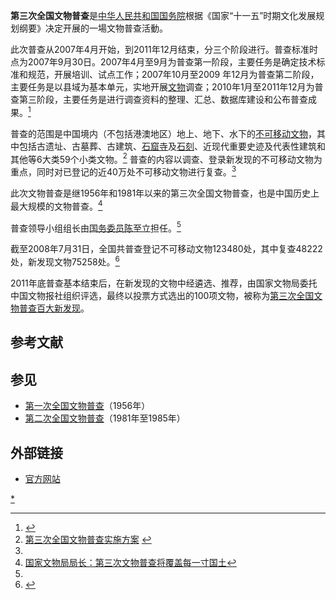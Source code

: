 '''第三次全国文物普查'''是[[中华人民共和国|中华人民共和国]][[中華人民共和國國務院|国务院]]根据《国家“十一五”时期文化发展规划纲要》决定开展的一場文物普查活動。

此次普查从2007年4月开始，到2011年12月结束，分三个阶段进行。普查标准时点为2007年9月30日。2007年4月至9月为普查第一阶段，主要任务是确定技术标准和规范，开展培训、试点工作；2007年10月至2009 年12月为普查第二阶段，主要任务是以县域为基本单元，实地开展[[文物|文物]]调查；2010年1月至2011年12月为普查第三阶段，主要任务是进行调查资料的整理、汇总、数据库建设和公布普查成果。<ref name="国发〔2007〕9号">{{Cite web |url=http://www.gov.cn/zwgk/2007-04/10/content_577444.htm |title=国务院关于开展第三次全国文物普查的通知   国发〔2007〕9号 |accessdate=2009-09-11 |archive-date=2009-01-14 |archive-url=https://web.archive.org/web/20090114052329/http://www.gov.cn/zwgk/2007-04/10/content_577444.htm |dead-url=no }}</ref>

普查的范围是中国境内（不包括港澳地区）地上、地下、水下的[[不可移动文物|不可移动文物]]，其中包括古遗址、古墓葬、古建筑、[[石窟寺|石窟寺]]及[[石刻|石刻]]、近现代重要史迹及代表性建筑和其他等6大类59个小类文物。<ref>[http://pucha.sach.gov.cn/pcfa.aspx 第三次全国文物普查实施方案] {{webarchive|url=https://web.archive.org/web/20090603170842/http://pucha.sach.gov.cn/pcfa.aspx |date=2009-06-03 }}</ref> 普查的内容以调查、登录新发现的不可移动文物为重点，同时对已登记的近40万处不可移动文物进行复查。<ref name="国发〔2007〕9号"/>

此次文物普查是继1956年和1981年以来的第三次全国文物普查，也是中国历史上最大规模的文物普查。<ref>[http://www.nen.com.cn/72340194296070144/20080410/2424904.shtml 国家文物局局长：第三次文物普查将覆盖每一寸国土]</ref>

普查领导小组组长由[[国务委员|国务委员]][[陈至立|陈至立]]担任。<ref name="国发〔2007〕9号"/>

截至2008年7月31日，全国共普查登记不可移动文物123480处，其中复查48222处，新发现文物75258处。<ref>{{Cite web |url=http://www.chinanews.com.cn/cul/news/2008/10-20/1418160.shtml |title=第三次全国文物普查发现不可移文物75000余处 |accessdate=2009-09-11 |archive-date=2009-02-14 |archive-url=https://web.archive.org/web/20090214091640/http://chinanews.com.cn/cul/news/2008/10-20/1418160.shtml |dead-url=no }}</ref>

2011年底普查基本结束后，在新发现的文物中经遴选、推荐，由国家文物局委托中国文物报社组织评选，最终以投票方式选出的100项文物，被称为[[第三次全国文物普查百大新发现|第三次全国文物普查百大新发现]]。

==参考文献==
{{Reflist|2}}

==参见==
* [[第一次全国文物普查|第一次全国文物普查]]（1956年）
* [[第二次全国文物普查|第二次全国文物普查]]（1981年至1985年）

==外部链接==
* [https://web.archive.org/web/20091218105801/http://pucha.sach.gov.cn/ 官方网站]

[[Category:第三次全国文物普查|*]]
